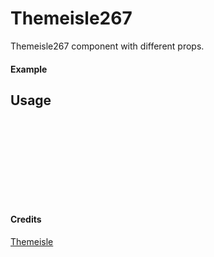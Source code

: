 
<Meta of={Themeisle267} title="Themeisle/Themeisle267" />

# Themeisle267

Themeisle267 component with different props.

#### Example

<Canvas of={Themeisle267.Primary} />

## Usage

```ts
import { Themeisle267 } from "yadl-ui";

const Example = () => {
  return (
      <Themeisle267 />
  );
};

export default Example;
```

#### Credits
[Themeisle](https://themeisle.com/illustrations/)
